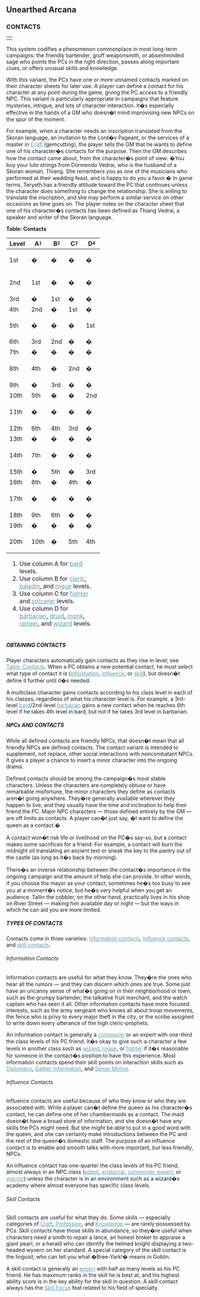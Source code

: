 
<h2><a id="unearthed-arcana"></a>Unearthed Arcana</h2>
<h3><a id="contacts"></a>
CONTACTS
</h3>
<table border="0" cellpadding="0" cellspacing="0" style="width: 100%">
<tbody>
<tr>
<td></td>
</tr>
</tbody>
</table>
<p>
This system codifies a phenomenon commonplace in most long-term campaigns:
the friendly bartender, gruff weaponsmith, or absentminded sage who points
the PCs in the right direction, passes along important clues, or offers
unusual skills and knowledge.
</p>
<p>
With this variant, the PCs have one or more unnamed contacts marked on
their character sheets for later use. A player can define a contact for
his character at any point during the game, giving the PC access to a
friendly NPC. This variant is particularly appropriate in campaigns that
feature mysteries, intrigue, and lots of character interaction. It�s
especially effective in the hands of a GM who doesn�t mind improvising new
NPCs on the spur of the moment.
</p>
<p>
For example, when a character needs an inscription translated from the
Skoran language, an invitation to the Lord�s Pageant, or the services of
a master in <a style="color: #579eb6" href="skillsAll.html#craft">Craft</a> (gemcutting), the player tells the GM that he wants to
define one of his character�s contacts for the purpose. Then the GM
describes how the contact came about, from the character�s point of view:
�You buy your lute strings from Dormendo Vedrai, who is the husband of a
Skoran woman, Thiang. She remembers you as one of the musicians who
performed at their wedding feast, and is happy to do you a favor.� In game
terms, Teryeth has a friendly attitude toward the PC that continues unless
the character does something to change the relationship. She is willing to
translate the inscription, and she may perform a similar service on other
occasions as time goes on. The player notes on the character sheet that
one of his character�s contacts has been defined as Thiang Vedrai, a
speaker and writer of the Skoran language.
</p>
<b><a id="table-contacts"></a>Table: Contacts</b>
<table border="0" cellpadding="0" cellspacing="0" style="width: 50%">
<thead>
<tr>
<th>
Level
</th>
<th>
A<sup><sub>1</sub></sup>
</th>
<th>
B<sup><sub>2</sub></sup>
</th>
<th>
C<sup><sub>3</sub></sup>
</th>
<th>
D<sup><sub>4</sub></sup>
</th>

</tr>
</thead>
<tfoot>
<tr>
<td colspan="5">
<ol>
<li>Use column A for <a style="color: #579eb6" href="bard.html">bard</a> levels.
</li>
<li>Use column B for <a style="color: #579eb6" href="cleric.html">cleric</a>, <a style="color: #579eb6" href="paladin.html">paladin</a>, and <a style="color: #579eb6" href="rogue.html">rogue</a> levels.
</li>
<li>Use column C for <a style="color: #579eb6" href="fighter.html">fighter</a> and <a style="color: #579eb6" href="sorcerer.html">sorcerer</a> levels.
</li>
<li>Use column D for <a style="color: #579eb6" href="barbarian.html">barbarian</a>, <a style="color: #579eb6" href="druid.html">druid</a>, <a style="color: #579eb6" href="monk.html">monk</a>, <a style="color: #579eb6" href="ranger.html">ranger</a>, and <a style="color: #579eb6" href="wizard.html">wizard</a>
levels.
</li>
</ol>
</td>
</tr>
</tfoot>
<tbody>
<tr class="odd-row">

<td>
1st
</td>
<td>
�
</td>
<td>
�
</td>
<td>

�
</td>
<td>
�
</td>
</tr>
<tr>
<td>
2nd
</td>

<td>
1st
</td>
<td>
�
</td>
<td>
�
</td>
<td>

�
</td>
</tr>
<tr class="odd-row">
<td>
3rd
</td>
<td>
�
</td>

<td>
1st
</td>
<td>
�
</td>
<td>
�
</td>
</tr>

<tr>
<td>
4th
</td>
<td>
2nd
</td>
<td>
�
</td>

<td>
1st
</td>
<td>
�
</td>
</tr>
<tr class="odd-row">
<td>
5th
</td>

<td>
�
</td>
<td>
�
</td>
<td>
�
</td>
<td>

1st
</td>
</tr>
<tr>
<td>
6th
</td>
<td>
3rd
</td>

<td>
2nd
</td>
<td>
�
</td>
<td>
�
</td>
</tr>

<tr class="odd-row">
<td>
7th
</td>
<td>
�
</td>
<td>
�
</td>

<td>
�
</td>
<td>
�
</td>
</tr>
<tr>
<td>
8th
</td>

<td>
4th
</td>
<td>
�
</td>
<td>
2nd
</td>
<td>

�
</td>
</tr>
<tr class="odd-row">
<td>
9th
</td>
<td>
�
</td>

<td>
3rd
</td>
<td>
�
</td>
<td>
�
</td>
</tr>

<tr>
<td>
10th
</td>
<td>
5th
</td>
<td>
�
</td>

<td>
�
</td>
<td>
2nd
</td>
</tr>
<tr class="odd-row">
<td>
11th
</td>

<td>
�
</td>
<td>
�
</td>
<td>
�
</td>
<td>

�
</td>
</tr>
<tr>
<td>
12th
</td>
<td>
6th
</td>

<td>
4th
</td>
<td>
3rd
</td>
<td>
�
</td>
</tr>

<tr class="odd-row">
<td>
13th
</td>
<td>
�
</td>
<td>
�
</td>

<td>
�
</td>
<td>
�
</td>
</tr>
<tr>
<td>
14th
</td>

<td>
7th
</td>
<td>
�
</td>
<td>
�
</td>
<td>

�
</td>
</tr>
<tr class="odd-row">
<td>
15th
</td>
<td>
�
</td>

<td>
5th
</td>
<td>
�
</td>
<td>
3rd
</td>
</tr>

<tr>
<td>
16th
</td>
<td>
8th
</td>
<td>
�
</td>

<td>
4th
</td>
<td>
�
</td>
</tr>
<tr class="odd-row">
<td>
17th
</td>

<td>
�
</td>
<td>
�
</td>
<td>
�
</td>
<td>

�
</td>
</tr>
<tr>
<td>
18th
</td>
<td>
9th
</td>

<td>
6th
</td>
<td>
�
</td>
<td>
�
</td>
</tr>

<tr class="odd-row">
<td>
19th
</td>
<td>
�
</td>
<td>
�
</td>

<td>
�
</td>
<td>
�
</td>
</tr>
<tr>
<td>
20th
</td>

<td>
10th
</td>
<td>
�
</td>
<td>
5th
</td>
<td>

4th
</td>
</tr>
</tbody>
</table>
<h5><a id="obtaining-contacts"></a>
OBTAINING CONTACTS
</h5>
Player characters automatically gain contacts as they rise in level; see
<a style="color: #579eb6" href="#table-contacts">Table: Contacts</a>. When a PC obtains a new
potential contact, he must select what type of contact it is (<a style="color: #579eb6" href="#information-contacts">information</a>,
<a style="color: #579eb6" href="#influence-contacts">influence</a>, or <a style="color: #579eb6" href="#skill-contacts">skill</a>), but doesn�t define it further until it�s needed.
<p>
A multiclass character gains contacts according to his class level in each
of his classes, regardless of what his character level is. For example, a
3rd-level <a style="color: #579eb6" href="bard.html">bard</a>/2nd-level <a style="color: #579eb6" href="barbarian.html">barbarian</a> gains a new contact when he reaches 6th
level if he takes 4th level in bard, but not if he takes 3rd level in
barbarian.
</p>
<h5><a id="npcs-and-contacts"></a>
NPCs AND CONTACTS
</h5>
While all defined contacts are friendly NPCs, that doesn�t mean that all
friendly NPCs are defined contacts. The contact variant is intended to
supplement, not replace, other social interactions with noncombatant NPCs.
It gives a player a chance to insert a minor character into the ongoing
drama.
<p>
Defined contacts should be among the campaign�s most stable characters.
Unless the characters are completely obtuse or have remarkable misfortune,
the minor characters they define as contacts aren�t going anywhere.
They�re generally available wherever they happen to live, and they usually
have the time and inclination to help their friend the PC. Major NPC
characters &mdash; those defined entirely by the GM &mdash; are off limits as contacts. A
player can�t just say, �I want to define the queen as a contact.�
</p>
<p>
A contact won�t risk life or livelihood on the PC�s say-so, but a contact
makes some sacrifices for a friend. For example, a contact will burn the
midnight oil translating an ancient text or sneak the key to the pantry
out of the castle (as long as it�s back by morning).
</p>
<p>
There�s an inverse relationship between the contact�s importance in the
ongoing campaign and the amount of help she can provide. In other words,
if you choose the mayor as your contact, sometimes he�s too busy to see
you at a moment�s notice, but he�s very helpful when you get an audience.
Tallin the cobbler, on the other hand, practically lives in his shop on
River Street &mdash; making him available day or night &mdash; but the ways in which he
can aid you are more limited.
</p>
<h5><a id="types-of-contacts"></a>
TYPES OF CONTACTS
</h5>
Contacts come in three varieties: <a style="color: #579eb6" href="#information-contacts">information contacts</a>, <a style="color: #579eb6" href="#influence-contacts">influence
contacts</a>, and <a style="color: #579eb6" href="#skill-contacts">skill contacts</a>.
<h6><a id="information-contacts"></a>
Information Contacts
</h6>
Information contacts are useful for what they know. They�re the ones who
hear all the rumors &mdash; and they can discern which ones are true. Some just
have an uncanny sense of what�s going on in their neighborhood or town,
such as the grumpy bartender, the talkative fruit merchant, and the watch
captain who has seen it all. Other information contacts have more focused
interests, such as the army sergeant who knows all about troop movements,
the fence who is privy to every major theft in the city, or the scribe
assigned to write down every utterance of the high cleric-prophets.
<p>
An information contact is generally a <a style="color: #579eb6" href="npcClasses.html#commoner">commoner</a> or an expert with one-third
the class levels of his PC friend. It�s okay to give such a character a
few levels in another class such as <a style="color: #579eb6" href="wizard.html">wizard</a>, <a style="color: #579eb6" href="rogue.html">rogue</a>, or <a style="color: #579eb6" href="fighter.html">fighter</a> if it�s
reasonable for someone in the contact�s position to have this experience.
Most information contacts spend their skill points on interaction skills
such as <a style="color: #579eb6" href="skillsAll.html#diplomacy">Diplomacy</a>, <a style="color: #579eb6" href="skillsAll.html#gather-information">Gather Information</a>, and <a style="color: #579eb6" href="skillsAll.html#sense-motive">Sense Motive</a>.
</p>
<h6><a id="influence-contacts"></a>
Influence Contacts
</h6>
Influence contacts are useful because of who they know or who they are
associated with. While a player can�t define the queen as his character�s
contact, he can define one of her chambermaids as a contact. The maid
doesn�t have a broad store of information, and she doesn�t have any skills
the PCs might need. But she might be able to put in a good word with the
queen, and she can certainly make introductions between the PC and the
rest of the queen�s domestic staff. The purpose of an influence contact is
to enable and smooth talks with more important, but less friendly, NPCs.
<p>
An influence contact has one-quarter the class levels of his PC friend,
almost always in an NPC class (<a style="color: #579eb6" href="npcClasses.html#adept">adept</a>, <a style="color: #579eb6" href="npcClasses.html#aristocrat">aristocrat</a>, <a style="color: #579eb6" href="npcClasses.html#commoner">commoner</a>, <a style="color: #579eb6" href="npcClasses.html#expert">expert</a>, or
<a style="color: #579eb6" href="npcClasses.html#warrior">warrior</a>) unless the character is in an environment such as a wizard�s
academy where almost everyone has specific class levels.
</p>
<h6><a id="skill-contacts"></a>
Skill Contacts
</h6>
Skill contacts are useful for what they do. Some skills &mdash; especially
categories of <a style="color: #579eb6" href="skillsAll.html#craft">Craft</a>, <a style="color: #579eb6" href="skillsAll.html#profession">Profession</a>, and <a style="color: #579eb6" href="skillsAll.html#knowledge">Knowledge</a> &mdash; are rarely possessed by
PCs. Skill contacts have those skills in abundance, so they�re useful when
characters need a smith to repair a lance, an honest broker to appraise a
giant pearl, or a herald who can identify the helmed knight displaying a
two-headed wyvern on her standard. A special category of the skill contact
is the linguist, who can tell you what �Bree-Yark!� means in Goblin.
<p>
A skill contact is generally an <a style="color: #579eb6" href="npcClasses.html#expert">expert</a> with half as many levels as his PC
friend. He has maximum ranks in the skill he is best at, and his highest
ability score is in the key ability for the skill in question. A skill
contact always has the <a style="color: #579eb6" href="featsAll.html#skill-focus">Skill Focus</a> feat related to his field of specialty.
</p>

